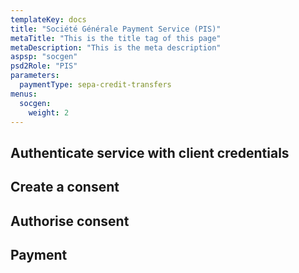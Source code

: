 ```yaml
---
templateKey: docs
title: "Société Générale Payment Service (PIS)"
metaTitle: "This is the title tag of this page"
metaDescription: "This is the meta description"
aspsp: "socgen"
psd2Role: "PIS"
parameters:
  paymentType: sepa-credit-transfers
menus:
  socgen: 
    weight: 2
---
```









  <step>

  ## Authenticate service with client credentials

  <CreateClientCredentialsToken/>
  </step>
  <step>

  ## Create a consent

  <StepInitiatePayment/>
  </step>
<step>

  ## Authorise consent

  <AuthoriseStep/>
</step>
  <step>

  ## Payment

  <StepPayment/>
  </step>

